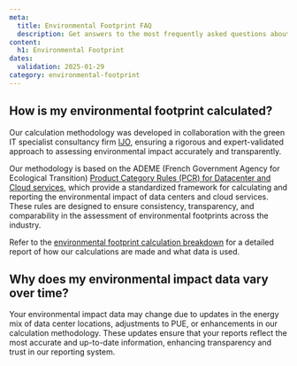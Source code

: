 ```yaml
---
meta:
  title: Environmental Footprint FAQ
  description: Get answers to the most frequently asked questions about Scaleway Environmental Footprint calculator.
content:
  h1: Environmental Footprint
dates:
  validation: 2025-01-29
category: environmental-footprint
---
```


## How is my environmental footprint calculated?

Our calculation methodology was developed in collaboration with the green IT specialist consultancy firm [IJO](https://ijo.tech/index.html), ensuring a rigorous and expert-validated approach to assessing environmental impact accurately and transparently.

Our methodology is based on the ADEME (French Government Agency for Ecological Transition) [Product Category Rules (PCR) for Datacenter and Cloud services](https://librairie.ademe.fr/produire-autremenqt6105-methodological-standard-for-the-environmental-assessment-of-datacenter-it-hosting-services-and-cloud-services.html), which provide a standardized framework for calculating and reporting the environmental impact of data centers and cloud services. These rules are designed to ensure consistency, transparency, and comparability in the assessment of environmental footprints across the industry.

Refer to the [environmental footprint calculation breakdown](/environmental-footprint/additional-content/environmental-footprint-calculator) for a detailed report of how our calculations are made and what data is used.

## Why does my environmental impact data vary over time?

Your environmental impact data may change due to updates in the energy mix of data center locations, adjustments to PUE, or enhancements in our calculation methodology. These updates ensure that your reports reflect the most accurate and up-to-date information, enhancing transparency and trust in our reporting system.